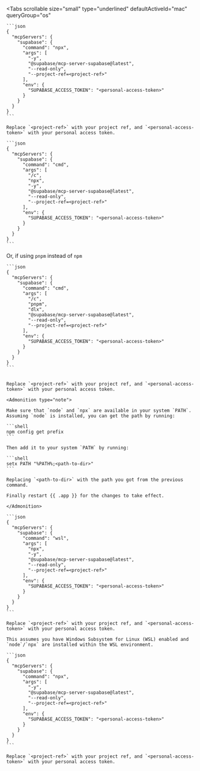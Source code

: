 <Tabs
  scrollable
  size="small"
  type="underlined"
  defaultActiveId="mac"
  queryGroup="os"
>

  <TabPanel id="mac" label="macOS">

    ```json
    {
      "mcpServers": {
        "supabase": {
          "command": "npx",
          "args": [
            "-y",
            "@supabase/mcp-server-supabase@latest",
            "--read-only",
            "--project-ref=<project-ref>"
          ],
          "env": {
            "SUPABASE_ACCESS_TOKEN": "<personal-access-token>"
          }
        }
      }
    }
    ```

    Replace `<project-ref>` with your project ref, and `<personal-access-token>` with your personal access token.

  </TabPanel>

  <TabPanel id="windows" label="Windows">

    ```json
    {
      "mcpServers": {
        "supabase": {
          "command": "cmd",
          "args": [
            "/c",
            "npx",
            "-y",
            "@supabase/mcp-server-supabase@latest",
            "--read-only",
            "--project-ref=<project-ref>"
          ],
          "env": {
            "SUPABASE_ACCESS_TOKEN": "<personal-access-token>"
          }
        }
      }
    }
    ```
  Or, if using `pnpm` instead of `npm`

    ```json
    {
      "mcpServers": {
        "supabase": {
          "command": "cmd",
          "args": [
            "/c",
            "pnpm",
            "dlx",
            "@supabase/mcp-server-supabase@latest",
            "--read-only",
            "--project-ref=<project-ref>"
          ],
          "env": {
            "SUPABASE_ACCESS_TOKEN": "<personal-access-token>"
          }
        }
      }
    }
    ```


    Replace `<project-ref>` with your project ref, and `<personal-access-token>` with your personal access token.

    <Admonition type="note">

    Make sure that `node` and `npx` are available in your system `PATH`. Assuming `node` is installed, you can get the path by running:

    ```shell
    npm config get prefix
    ```

    Then add it to your system `PATH` by running:

    ```shell
    setx PATH "%PATH%;<path-to-dir>"
    ```

    Replacing `<path-to-dir>` with the path you got from the previous command.

    Finally restart {{ .app }} for the changes to take effect.

    </Admonition>

  </TabPanel>

  <TabPanel id="wsl" label="Windows (WSL)">

    ```json
    {
      "mcpServers": {
        "supabase": {
          "command": "wsl",
          "args": [
            "npx",
            "-y",
            "@supabase/mcp-server-supabase@latest",
            "--read-only",
            "--project-ref=<project-ref>"
          ],
          "env": {
            "SUPABASE_ACCESS_TOKEN": "<personal-access-token>"
          }
        }
      }
    }
    ```

    Replace `<project-ref>` with your project ref, and `<personal-access-token>` with your personal access token.

    This assumes you have Windows Subsystem for Linux (WSL) enabled and `node`/`npx` are installed within the WSL environment.

  </TabPanel>

  <TabPanel id="linux" label="Linux">

    ```json
    {
      "mcpServers": {
        "supabase": {
          "command": "npx",
          "args": [
            "-y",
            "@supabase/mcp-server-supabase@latest",
            "--read-only",
            "--project-ref=<project-ref>"
          ],
          "env": {
            "SUPABASE_ACCESS_TOKEN": "<personal-access-token>"
          }
        }
      }
    }
    ```

    Replace `<project-ref>` with your project ref, and `<personal-access-token>` with your personal access token.

  </TabPanel>

</Tabs>
